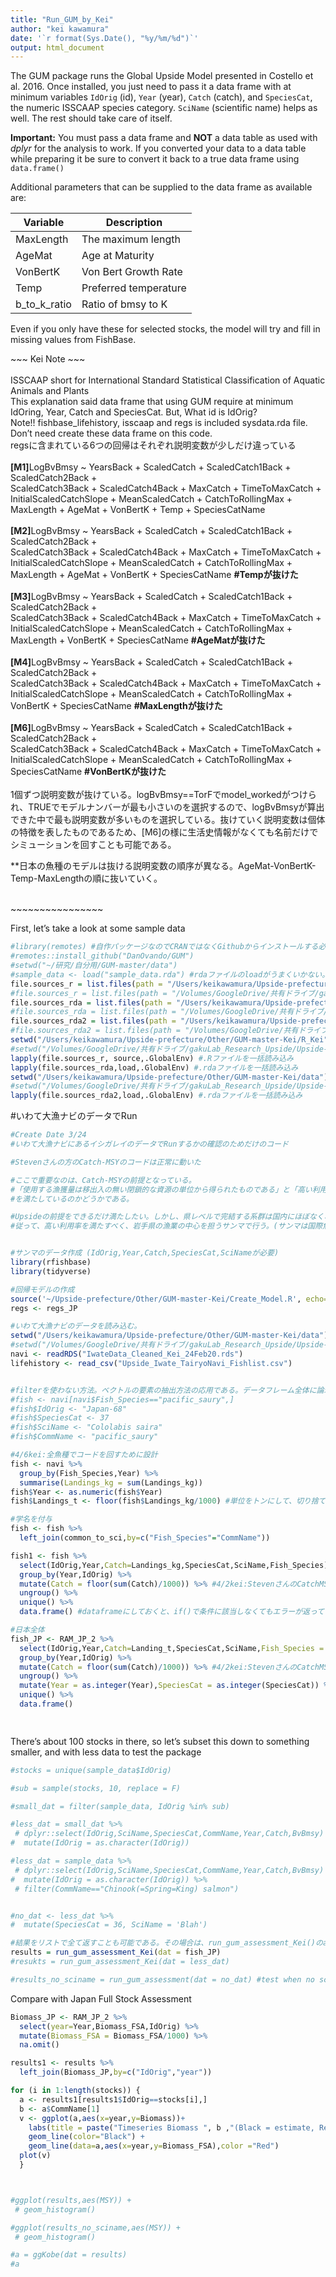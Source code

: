 ```yaml
---
title: "Run_GUM_by_Kei"
author: "kei kawamura"
date: '`r format(Sys.Date(), "%y/%m/%d")`'
output: html_document
---
```


The GUM package runs the Global Upside Model presented in Costello et al. 2016. Once installed, you just need to pass it a data frame with at minimum variables `IdOrig` (id), `Year` (year), `Catch` (catch), and `SpeciesCat`, the numeric ISSCAAP species category. `SciName` (scientific name) helps as well. The rest should take care of itself.

**Important:** You must pass a data frame and **NOT** a data table as used with *dplyr* for the analysis to work. If you converted your data to a data table while preparing it be sure to convert it back to a true data frame using `data.frame()`

Additional parameters that can be supplied to the data frame as available are:  

Variable  | Description
----------|------------
MaxLength | The maximum length
AgeMat    | Age at Maturity
VonBertK  | Von Bert Growth Rate
Temp      | Preferred temperature
b_to_k_ratio | Ratio of bmsy to K

Even if you only have these for selected stocks, the model will try and fill in missing values from FishBase.  

~~~ Kei Note ~~~   
<br />
ISSCAAP short for International Standard Statistical Classification of Aquatic Animals and Plants   
This explanation said data frame that using GUM require at minimum IdOring, Year, Catch and SpeciesCat. But, What id is IdOrig?  
Note!! fishbase_lifehistory, isscaap and regs is included sysdata.rda file. Don't need create these data frame on this code.  
regsに含まれている6つの回帰はそれぞれ説明変数が少しだけ違っている  
<br />
**[M1]**LogBvBmsy ~ YearsBack + ScaledCatch + ScaledCatch1Back + ScaledCatch2Back +  
    ScaledCatch3Back + ScaledCatch4Back + MaxCatch + TimeToMaxCatch +  
    InitialScaledCatchSlope + MeanScaledCatch + CatchToRollingMax +  
    MaxLength + AgeMat + VonBertK + Temp + SpeciesCatName  
<br />
**[M2]**LogBvBmsy ~ YearsBack + ScaledCatch + ScaledCatch1Back + ScaledCatch2Back +  
    ScaledCatch3Back + ScaledCatch4Back + MaxCatch + TimeToMaxCatch +  
    InitialScaledCatchSlope + MeanScaledCatch + CatchToRollingMax +  
    MaxLength + AgeMat + VonBertK + SpeciesCatName                             **#Tempが抜けた**  
<br />
**[M3]**LogBvBmsy ~ YearsBack + ScaledCatch + ScaledCatch1Back + ScaledCatch2Back +  
    ScaledCatch3Back + ScaledCatch4Back + MaxCatch + TimeToMaxCatch +  
    InitialScaledCatchSlope + MeanScaledCatch + CatchToRollingMax +  
    MaxLength + VonBertK + SpeciesCatName                                      **#AgeMatが抜けた**  
<br />
**[M4]**LogBvBmsy ~ YearsBack + ScaledCatch + ScaledCatch1Back + ScaledCatch2Back +  
    ScaledCatch3Back + ScaledCatch4Back + MaxCatch + TimeToMaxCatch +  
    InitialScaledCatchSlope + MeanScaledCatch + CatchToRollingMax +   
    VonBertK + SpeciesCatName                                                  **#MaxLengthが抜けた**  
<br />
**[M6]**LogBvBmsy ~ YearsBack + ScaledCatch + ScaledCatch1Back + ScaledCatch2Back +   
    ScaledCatch3Back + ScaledCatch4Back + MaxCatch + TimeToMaxCatch +  
    InitialScaledCatchSlope + MeanScaledCatch + CatchToRollingMax +  
    SpeciesCatName                                                             **#VonBertKが抜けた**  
<br />
1個ずつ説明変数が抜けている。logBvBmsy==TorFでmodel_workedがつけられ、TRUEでモデルナンバーが最も小さいのを選択するので、logBvBmsyが算出できた中で最も説明変数が多いものを選択している。抜けていく説明変数は個体の特徴を表したものであるため、[M6]の様に生活史情報がなくても名前だけでシミューションを回すことも可能である。
<br />  

**日本の魚種のモデルは抜ける説明変数の順序が異なる。AgeMat-VonBertK-Temp-MaxLengthの順に抜いていく。  


<br /> 
~~~~~~~~~~~~~~~~  

First, let's take a look at some sample data  
```r
#library(remotes) #自作パッケージなのでCRANではなくGithubからインストールする必要があるためremoteパッケージを使う
#remotes::install_github("DanOvando/GUM")
#setwd("~/研究/自分用/GUM-master/data")
#sample_data <- load("sample_data.rda") #rdaファイルのloadがうまくいかない。右下Filesペインで直接選択して読み込む。
file.sources_r = list.files(path = "/Users/keikawamura/Upside-prefecture/Other/GUM-master-Kei/R_Kei",pattern = ".R")
#file.sources_r = list.files(path = "/Volumes/GoogleDrive/共有ドライブ/gakuLab_Research_Upside/Upside-U.Iwate/Other/GUM-master-Kei/R_Kei",pattern = ".R") #.Rファイルを一括指定
file.sources_rda = list.files(path = "/Users/keikawamura/Upside-prefecture/Other/GUM-master-Kei/R_Kei",pattern=".rda")
#file.sources_rda = list.files(path = "/Volumes/GoogleDrive/共有ドライブ/gakuLab_Research_Upside/Upside-U.Iwate/Other/GUM-master-Kei/R",pattern=".rda") #.rdaファイルを一括指定
file.sources_rda2 = list.files(path = "/Users/keikawamura/Upside-prefecture/Other/GUM-master-Kei/data",pattern=".rda")
#file.sources_rda2 = list.files(path = "/Volumes/GoogleDrive/共有ドライブ/gakuLab_Research_Upside/Upside-U.Iwate/Other/GUM-master-Kei/data",pattern=".rda") #.rdaファイルを一括指定
setwd("/Users/keikawamura/Upside-prefecture/Other/GUM-master-Kei/R_Kei")
#setwd("/Volumes/GoogleDrive/共有ドライブ/gakuLab_Research_Upside/Upside-U.Iwate/Other/GUM-master-Kei/R")
lapply(file.sources_r, source,.GlobalEnv) #.Rファイルを一括読み込み
lapply(file.sources_rda,load,.GlobalEnv) #.rdaファイルを一括読み込み
setwd("/Users/keikawamura/Upside-prefecture/Other/GUM-master-Kei/data")
#setwd("/Volumes/GoogleDrive/共有ドライブ/gakuLab_Research_Upside/Upside-U.Iwate/Other/GUM-master-Kei/data")
lapply(file.sources_rda2,load,.GlobalEnv) #.rdaファイルを一括読み込み
```

#いわて大漁ナビのデータでRun

```r
#Create Date 3/24
#いわて大漁ナビにあるイシガレイのデータでRunするかの確認のためだけのコード

#Stevenさんの方のCatch-MSYのコードは正常に動いた

#ここで重要なのは、Catch-MSYの前提となっている。
#「使用する漁獲量は移出入の無い閉鎖的な資源の単位から得られたものである」と「高い利用率である」
#を満たしているのかどうかである。

#Upsideの前提をできるだけ満たしたい。しかし、県レベルで完結する系群は国内にほぼなく、岩手県内には皆無である。
#従って、高い利用率を満たすべく、岩手県の漁業の中心を担うサンマで行う。(サンマは国際魚種のためより前提から外れている)


#サンマのデータ作成 (IdOrig,Year,Catch,SpeciesCat,SciNameが必要)
library(rfishbase)
library(tidyverse)

#回帰モデルの作成
source('~/Upside-prefecture/Other/GUM-master-Kei/Create_Model.R', echo=TRUE)
regs <- regs_JP

#いわて大漁ナビのデータを読み込む。
setwd("/Users/keikawamura/Upside-prefecture/Other/GUM-master-Kei/data")
#setwd("/Volumes/GoogleDrive/共有ドライブ/gakuLab_Research_Upside/Upside-U.Iwate/Other")
navi <- readRDS("IwateData_Cleaned_Kei_24Feb20.rds")
lifehistory <- read_csv("Upside_Iwate_TairyoNavi_Fishlist.csv")


#filterを使わない方法。ベクトルの要素の抽出方法の応用である。データフレーム全体に論理式を使用することはできないため、論理式を満たす行or列の指定が必要である。
#fish <- navi[navi$Fish_Species=="pacific_saury",]
#fish$IdOrig <- "Japan-68"
#fish$SpeciesCat <- 37
#fish$SciName <- "Cololabis saira"
#fish$CommName <- "pacific_saury"

#4/6kei:全魚種でコードを回すために設計
fish <- navi %>%
  group_by(Fish_Species,Year) %>%
  summarise(Landings_kg = sum(Landings_kg))
fish$Year <- as.numeric(fish$Year)
fish$Landings_t <- floor(fish$Landings_kg/1000) #単位をトンにして、切り捨て

#学名を付与
fish <- fish %>%
  left_join(common_to_sci,by=c("Fish_Species"="CommName"))

fish1 <- fish %>%
  select(IdOrig,Year,Catch=Landings_kg,SpeciesCat,SciName,Fish_Species) %>%
  group_by(Year,IdOrig) %>%
  mutate(Catch = floor(sum(Catch)/1000)) %>% #4/2kei:StevenさんのCatchMSYのコードを見るとCatchは1単位1000tにしている
  ungroup() %>%
  unique() %>%
  data.frame() #dataframeにしておくと、if()で条件に該当しなくてもエラーが返ってこず、そのまま無視して進めてくれる

#日本全体
fish_JP <- RAM_JP_2 %>%
  select(IdOrig,Year,Catch=Landing_t,SpeciesCat,SciName,Fish_Species = CommStockName) %>%
  group_by(Year,IdOrig) %>%
  mutate(Catch = floor(sum(Catch)/1000)) %>% #4/2kei:StevenさんのCatchMSYのコードを見るとCatchは1単位1000tにしている
  ungroup() %>%
  mutate(Year = as.integer(Year),SpeciesCat = as.integer(SpeciesCat)) %>%
  unique() %>%
  data.frame()

  


```


There's about 100 stocks in there, so let's subset this down to something smaller, and with less data to test the package

```r


#stocks = unique(sample_data$IdOrig)

#sub = sample(stocks, 10, replace = F)

#small_dat = filter(sample_data, IdOrig %in% sub)

#less_dat = small_dat %>%   
 # dplyr::select(IdOrig,SciName,SpeciesCat,CommName,Year,Catch,BvBmsy) %>%
#  mutate(IdOrig = as.character(IdOrig))

#less_dat = sample_data %>%   
 # dplyr::select(IdOrig,SciName,SpeciesCat,CommName,Year,Catch,BvBmsy) %>%
#  mutate(IdOrig = as.character(IdOrig)) %>%
 # filter(CommName=="Chinook(=Spring=King) salmon")


#no_dat <- less_dat %>%
#  mutate(SpeciesCat = 36, SciName = 'Blah')

#結果をリストで全て返すことも可能である。その場合は、run_gum_assessment_Kei()のapply_fun()の$CatchMSY以下を取り除く
results = run_gum_assessment_Kei(dat = fish_JP)
#resukts = run_gum_assessment_Kei(dat = less_dat)

#results_no_sciname = run_gum_assessment(dat = no_dat) #test when no scientific name

```

Compare with Japan Full Stock Assessment

```r
Biomass_JP <- RAM_JP_2 %>%
  select(year=Year,Biomass_FSA,IdOrig) %>%
  mutate(Biomass_FSA = Biomass_FSA/1000) %>%
  na.omit()

results1 <- results %>%
  left_join(Biomass_JP,by=c("IdOrig","year"))

for (i in 1:length(stocks)) {
  a <- results1[results1$IdOrig==stocks[i],]
  b <- a$CommName[1]
  v <- ggplot(a,aes(x=year,y=Biomass))+
    labs(title = paste("Timeseries Biomass ", b ,"(Black = estimate, Red = Stock Assessment)"))+
    geom_line(color="Black") +
    geom_line(data=a,aes(x=year,y=Biomass_FSA),color ="Red")
  plot(v)
  }




```


```r

#ggplot(results,aes(MSY)) + 
 # geom_histogram()

#ggplot(results_no_sciname,aes(MSY)) + 
 # geom_histogram()

#a = ggKobe(dat = results)
#a
```
